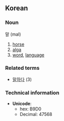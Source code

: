 ==Korean==
===Noun===
말 (mal)

# [[horse]]
# [[alga]]
# [[word]], [[language]]

===Related terms===
*[[말하다]] (3)

===Technical information===
*'''Unicode''':
**hex: B9D0
**Decimal: 47568